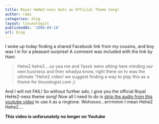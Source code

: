 ```yaml
---
title: Royal HeHe2-ness Gets an Official Theme Song!
author: rami
categories: blog
layout: linuxologist
publishedAt: '2008-09-18'
url: blog
---
```


I woke up today finding a shared Facebook link from my cousins, and boy was I in for a pleasant surprise! A comment was included with the link by Hani:

> Hehe2 hehe2....so yea me and Yassir were sitting here minding our own business and then whadya know, right there on tv was the ultimate "Hehe2 video! we suggest finding a way to play this as a theme for linuxologist.com ;)

And I will not FAIL! So without further ado, I give you the official Royal HeHe2-ness theme song! Now all I need to do is [strip the audio from this youtube video](/2008/03/10/downloading-music-the-1337-way) to use it as a ringtone. Wohoooo...errrmmm I mean Hehe2 Hehe2....
  
**This video is unforunately no longer on Youtube**
